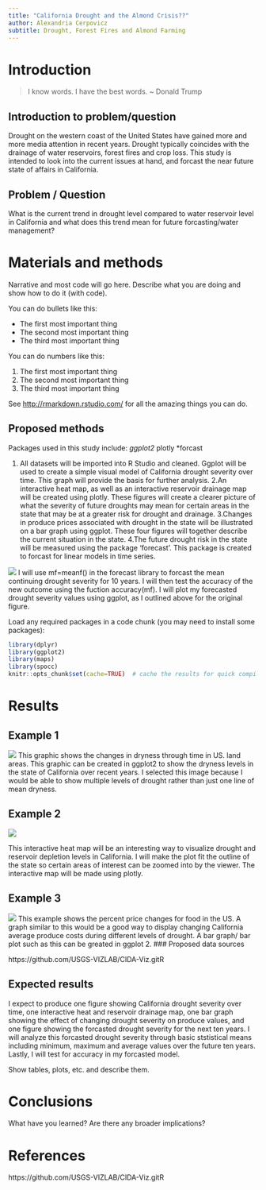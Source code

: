 ```yaml
---
title: "California Drought and the Almond Crisis??"
author: Alexandria Cerpovicz
subtitle: Drought, Forest Fires and Almond Farming
---
```


# Introduction

> I know words.  I have the best words.  ~ Donald Trump

## Introduction to problem/question
Drought on the western coast of the United States have gained more and more media attention in recent years. Drought typically coincides with the drainage of water reservoirs, forest fires and crop loss. This study is intended to look into the current issues at hand, and forcast the near future state of affairs in California.
  
## Problem / Question
What is the current trend in drought level compared to water reservoir level in California and what does this trend mean for future forcasting/water management?

# Materials and methods

Narrative and most code will go here.  Describe what you are doing and show how to do it (with code).

You can do bullets like this:

* The first most important thing
* The second most important thing
* The third most important thing

You can do numbers like this:

1. The first most important thing
2. The second most important thing
3. The third most important thing

See [http://rmarkdown.rstudio.com/](http://rmarkdown.rstudio.com/) for all the amazing things you can do.

## Proposed methods

Packages used in this study include:
*ggplot2
*plotly
*forcast

1. All datasets will be imported into R Studio and cleaned. Ggplot will be used to create a simple visual model of California drought severity over time. This graph will provide the basis for further analysis. 
2.An interactive heat map, as well as an interactive reservoir drainage map will be created using plotly. These figures will create a clearer picture of what the severity of future droughts may mean for certain areas in the state that may be at a greater risk for drought and drainage.
3.Changes in produce prices associated with drought in the state will be illustrated on a bar graph using ggplot. 
These four figures will together describe the current situation in the state. 
4.The future drought risk in the state will be measured using the package 'forecast'. This package is created to forcast for linear models in time series.

![](https://github.com/robjhyndman/forecast)
I will use mf=meanf() in the forecast library to forcast the mean continuing drought severity for 10 years. I will then test the accuracy of the new outcome using the fuction accuracy(mf). I will plot my forecasted drought severity values using ggplot, as I outlined above for the original figure.


Load any required packages in a code chunk (you may need to install some packages):

```r
library(dplyr)
library(ggplot2)
library(maps)
library(spocc)
knitr::opts_chunk$set(cache=TRUE)  # cache the results for quick compiling
```



# Results

## Example 1
![](https://www.epa.gov/sites/production/files/styles/large/public/2016-07/drought-figure2-2016.png)
This graphic shows the changes in dryness through time in US. land areas. This graphic can be created in ggplot2 to show the dryness levels in the state of California over recent years. I selected this image because I would be able to show multiple levels of drought rather than just one line of mean dryness.

## Example 2
![](https://www.r-graph-gallery.com/112-overlaid-interactive-histogram-plotly/feed/)

This interactive heat map will be an interesting way to visualize drought and reservoir depletion levels in California. I will make the plot fit the outline of the state so certain areas of interest can be zoomed into by the viewer. The interactive map will be made using plotly.

## Example 3
![](https://www.theepochtimes.com/assets/uploads/2015/04/09/prince_increase_large.jpg)
This example shows the percent price changes for food in the US. A graph similar to this would be a good way to display changing California average produce costs during different levels of drought. A bar graph/ bar plot such as this can be greated in ggplot 2.
### Proposed data sources

https://github.com/USGS-VIZLAB/CIDA-Viz.gitR

## Expected results

I expect to produce one figure showing California drought severity over time, one interactive heat and reservoir drainage map, one bar graph showing the effect of changing drought severity on produce values, and one figure showing the forcasted drought severity for the next ten years. I will analyze this forcasted drought severity through basic ststistical means including minimum, maximum and average values over the future ten years. Lastly, I will test for accuracy in my forcasted model. 

Show tables, plots, etc. and describe them.

# Conclusions

What have you learned?  Are there any broader implications?

# References

https://github.com/USGS-VIZLAB/CIDA-Viz.gitR